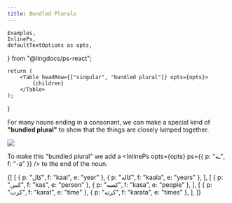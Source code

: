 ```yaml
---
title: Bundled Plurals
---
```


    Examples,
    InlinePs,
    defaultTextOptions as opts,
} from "@lingdocs/ps-react";

    return (
        <Table headRow={["singular", "bundled plural"]} opts={opts}>
            {children}
        </Table>
    );
}

For many nouns ending in a consonant, we can make a special kind of **"bundled plural"** to show that the things are closely lumped together.

<div className="mx-auto" style={{ maxWidth: "300px" }}>
    <img src={penBundle} className="img-fluid" />
</div>

To make this "bundled plural" we add a <InlinePs opts={opts} ps={{ p: "ـه", f: "-a" }} /> to the end of the noun.

<BundledPluralTable>
    {[
        [
            { p: "کال", f: "kaal", e: "year" },
            { p: "کاله", f: "kaala", e: "years" },
        ],
        [
            { p: "کس", f: "kas", e: "person" },
            { p: "کسه", f: "kasa", e: "people" },
        ],
        [
            { p: "کرت", f: "karat", e: "time" },
            { p: "کرته", f: "karata", e: "times" },
        ],
    ]}
</BundledPluralTable>
